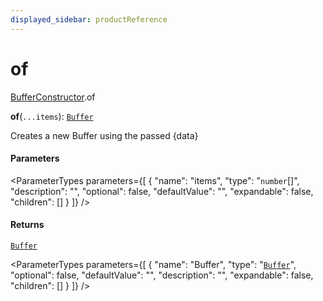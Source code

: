 ```yaml
---
displayed_sidebar: productReference
---
```



# of

[BufferConstructor](../../interfaces/BufferConstructor.mdx).of

**of**(`...items`): [`Buffer`](../../variables/Buffer-1.mdx)

Creates a new Buffer using the passed {data}

#### Parameters

<ParameterTypes parameters={[
  {
    "name": "items",
    "type": "`number`[]",
    "description": "",
    "optional": false,
    "defaultValue": "",
    "expandable": false,
    "children": []
  }
]} />

#### Returns

[`Buffer`](../../variables/Buffer-1.mdx)

<ParameterTypes parameters={[
  {
    "name": "Buffer",
    "type": "[`Buffer`](../../variables/Buffer-1.mdx)",
    "optional": false,
    "defaultValue": "",
    "description": "",
    "expandable": false,
    "children": []
  }
]} />
